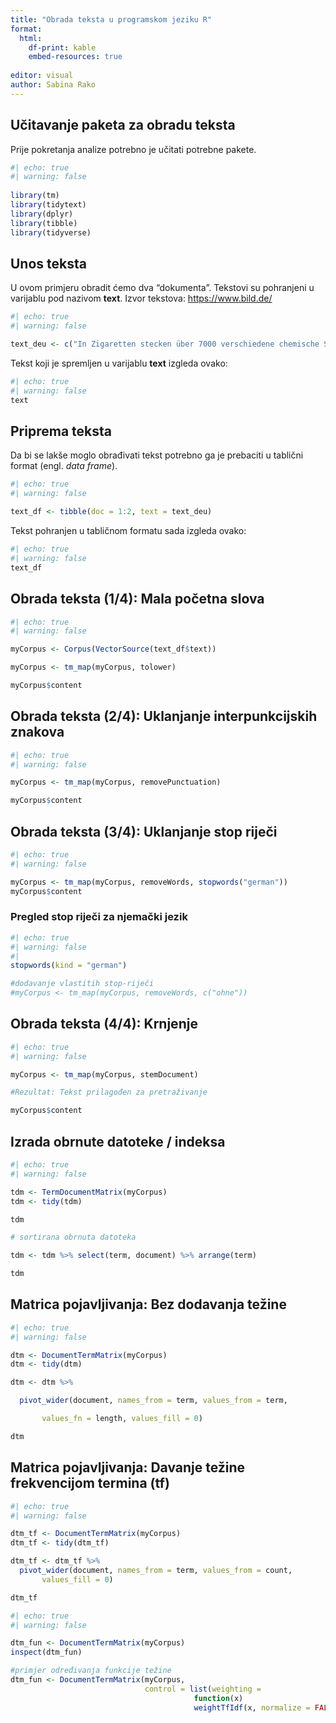 ```yaml
---
title: "Obrada teksta u programskom jeziku R"
format: 
  html:
    df-print: kable
    embed-resources: true
  
editor: visual
author: Sabina Rako
---
```


## Učitavanje paketa za obradu teksta

Prije pokretanja analize potrebno je učitati potrebne pakete.

```r
#| echo: true
#| warning: false
 
library(tm)
library(tidytext)
library(dplyr)
library(tibble)
library(tidyverse)
```

## Unos teksta

U ovom primjeru obradit ćemo dva "dokumenta". Tekstovi su pohranjeni u varijablu pod nazivom **text**. Izvor tekstova: <https://www.bild.de/>

```r
#| echo: true
#| warning: false

text_deu <- c("In Zigaretten stecken über 7000 verschiedene chemische Substanzen. Darunter Hunderte giftige und krebserregende Stoffe. Der bekannteste: Nikotin. Das Nervengift erhöht den Blutdruck, die Herzfrequenz, verengt die Blutgefäße und reduziert die Sauerstoff-Versorgung. Das ist schlecht für alle Organe, aber ganz besonders auch für die Haut.", "Sind Investments in Immobilien eine gute Anlage? Ja, wenn die Bauzinsen niedrig sind und sich das Objekt in gefragter Lage befindet. Doch die Zinsen sind deutlich gestiegen, die Kaufpreise an Top-Standorten ohnehin. Trotzdem werden Kunden im Internet gelockt: Immo-Kauf ohne Eigenkapital mache angeblich keinerlei Probleme. BILD sprach mit einem Experten – ein Bauingenieur und Projektentwickler: Diese 9 Fehler sind Todsünden beim Immobilien-Kauf. Wenn Sie diese Fehler nicht machen, sparen Sie viel Geld.")
```

Tekst koji je spremljen u varijablu **text** izgleda ovako:

```r
#| echo: true
#| warning: false
text
```

## Priprema teksta

Da bi se lakše moglo obrađivati tekst potrebno ga je prebaciti u tablični format (engl. *data frame*).

```r
#| echo: true
#| warning: false

text_df <- tibble(doc = 1:2, text = text_deu)
```

Tekst pohranjen u tabličnom formatu sada izgleda ovako:

```r
#| echo: true
#| warning: false
text_df
```

## Obrada teksta (1/4): Mala početna slova

```r
#| echo: true
#| warning: false

myCorpus <- Corpus(VectorSource(text_df$text))

myCorpus <- tm_map(myCorpus, tolower)  

myCorpus$content

```

## Obrada teksta (2/4): Uklanjanje interpunkcijskih znakova

```r
#| echo: true
#| warning: false

myCorpus <- tm_map(myCorpus, removePunctuation)

myCorpus$content
```

## Obrada teksta (3/4): Uklanjanje stop riječi

```r
#| echo: true
#| warning: false

myCorpus <- tm_map(myCorpus, removeWords, stopwords("german")) 
myCorpus$content

```

### Pregled stop riječi za njemački jezik

```r
#| echo: true
#| warning: false
#| 
stopwords(kind = "german")

#dodavanje vlastitih stop-riječi
#myCorpus <- tm_map(myCorpus, removeWords, c("ohne"))

```

## Obrada teksta (4/4): Krnjenje

```r
#| echo: true
#| warning: false

myCorpus <- tm_map(myCorpus, stemDocument)

#Rezultat: Tekst prilagođen za pretraživanje

myCorpus$content
```

## Izrada obrnute datoteke / indeksa

```r
#| echo: true
#| warning: false

tdm <- TermDocumentMatrix(myCorpus)
tdm <- tidy(tdm)

tdm

# sortirana obrnuta datoteka

tdm <- tdm %>% select(term, document) %>% arrange(term)

tdm

```

## Matrica pojavljivanja: Bez dodavanja težine

```r
#| echo: true
#| warning: false

dtm <- DocumentTermMatrix(myCorpus)
dtm <- tidy(dtm)

dtm <- dtm %>% 

  pivot_wider(document, names_from = term, values_from = term,

       values_fn = length, values_fill = 0)

dtm

```

## Matrica pojavljivanja: Davanje težine frekvencijom termina (tf)

```r
#| echo: true
#| warning: false

dtm_tf <- DocumentTermMatrix(myCorpus)
dtm_tf <- tidy(dtm_tf)

dtm_tf <- dtm_tf %>% 
  pivot_wider(document, names_from = term, values_from = count,
       values_fill = 0)

dtm_tf
```

```r
#| echo: true
#| warning: false

dtm_fun <- DocumentTermMatrix(myCorpus)
inspect(dtm_fun)

#primjer određivanja funkcije težine
dtm_fun <- DocumentTermMatrix(myCorpus,
                              control = list(weighting =
                                         function(x)
                                         weightTfIdf(x, normalize = FALSE)))
```

## 
